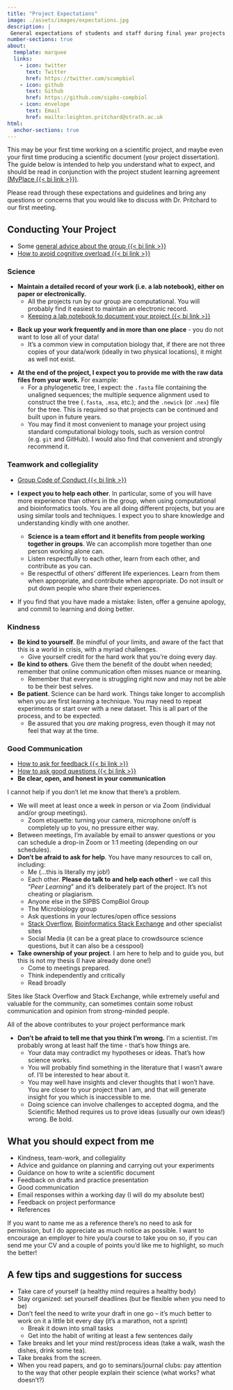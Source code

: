 ```yaml
---
title: "Project Expectations"
image: ./assets/images/expectations.jpg
description: |
 General expectations of students and staff during final year projects
number-sections: true
about:
  template: marquee
  links:
    - icon: twitter
      text: Twitter
      href: https://twitter.com/scompbiol
    - icon: github
      text: Github
      href: https://github.com/sipbs-compbiol
    - icon: envelope
      text: Email
      href: mailto:leighton.pritchard@strath.ac.uk
html:
  anchor-sections: true
---
```


This may be your first time working on a scientific project, and maybe even your first time producing a scientific document (your project dissertation). The guide below is intended to help you understand what to expect, and should be read in conjunction with the project student learning agreement [(MyPlace {{< bi link >}})]({{< var myplace.guidelines >}}).

::: {.callout-note}
Please read through these expectations and guidelines and bring any questions or concerns that you would like to discuss with Dr. Pritchard to our first meeting.
:::

## Conducting Your Project

- Some [general advice about the group {{< bi link >}}](https://sipbs-compbiol.github.io/student/so_youre_a_project_student/)
- [How to avoid cognitive overload {{< bi link >}}](https://sipbs-compbiol.github.io/student/avoid-cognitive-overload/)


### Science

- **Maintain a detailed record of your work (i.e. a lab notebook), either on paper or electronically.**
  - All the projects run by our group are computational. You will probably find it easiest to maintain an electronic record.
  - [Keeping a lab notebook to document your project {{< bi link >}}](https://sipbs-compbiol.github.io/BM432/notebooks/03-04-keeping_a_lab_notebook.html)

::: {.callout-important}
- **Back up your work frequently and in more than one place** - you do not want to lose all of your data!
  - It's a common view in computation biology that, if there are not three copies of your data/work (ideally in two physical locations), it might as well not exist.
:::
  
- **At the end of the project, I expect you to provide me with the raw data files from your work.** For example:
  - For a phylogenetic tree, I expect: the `.fasta` file containing the unaligned sequences; the multiple sequence alignment used to construct the tree (`.fasta`, `.msa`, etc.); and the `.newick` (or `.nex`) file for the tree. This is required so that projects can be continued and built upon in future years.
  - You may find it most convenient to manage your project using standard computational biology tools, such as version control (e.g. `git` and GitHub). I would also find that convenient and strongly recommend it.

### Teamwork and collegiality

- [Group Code of Conduct {{< bi link >}}](https://sipbs-compbiol.github.io/group/code_of_conduct)

- **I expect you to help each other**. In particular, some of you will have more experience than others in the group, when using computational and bioinformatics tools. You are all doing different projects, but you are using similar tools and techniques. I expect you to share knowledge and understanding kindly with one another.
  - **Science is a team effort and it benefits from people working together in groups**. We can accomplish more together than one person working alone can. 
  - Listen respectfully to each other, learn from each other, and contribute as you can.
  - Be respectful of others' different life experiences. Learn from them when appropriate, and contribute when appropriate. Do not insult or put down people who share their experiences. 
- If you find that you have made a mistake: listen, offer a genuine apology, and commit to learning and doing better.

### Kindness

- **Be kind to yourself**. Be mindful of your limits, and aware of the fact that this is a world in crisis, with a myriad challenges.
  - Give yourself credit for the hard work that you're doing every day.
- **Be kind to others**. Give them the benefit of the doubt when needed; remember that online communication often misses nuance or meaning.
  - Remember that everyone is struggling right now and may not be able to be their best selves.
- **Be patient**. Science can be hard work. Things take longer to accomplish when you are first learning a technique. You may need to repeat experiments or start over with a new dataset. This is all part of the process, and to be expected.
  - Be assured that you _are_ making progress, even though it may not feel that way at the time.

### Good Communication

- [How to ask for feedback {{< bi link >}}](https://sipbs-compbiol.github.io/student/getting-good-feedback/)
- [How to ask good questions {{< bi link >}}](https://sipbs-compbiol.github.io/student/asking-good-questions/)
- **Be clear, open, and honest in your communication**

::: {.callout-caution}
I cannot help if you don't let me know that there's a problem.
:::

- We will meet at least once a week in person or via Zoom (individual and/or group meetings).
  - Zoom etiquette: turning your camera, microphone on/off is completely up to you, no pressure either way.
- Between meetings, I'm available by email to answer questions or you can schedule a drop-in Zoom or 1:1 meeting (depending on our schedules).
- **Don't be afraid to ask for help**. You have many resources to call on, including:
  - Me (...this is literally my job!)
  - Each other. **Please do talk to and help each other!** - we call this "_Peer Learning_" and it's deliberately part of the project. It's not cheating or plagiarism.
  - Anyone else in the SIPBS CompBiol Group
  - The Microbiology group
  - Ask questions in your lectures/open office sessions
  - [Stack Overflow](https://stackoverflow.com/), [Bioinformatics Stack Exchange](https://bioinformatics.stackexchange.com/) and other specialist sites
  - Social Media (it can be a great place to crowdsource science questions, but it can also be a cesspool)
- **Take ownership of your project**. I am here to help and to guide you, but this is not my thesis (I have already done one!)
  - Come to meetings prepared.
  - Think independently and critically
  - Read broadly 

::: {.callout-caution}
Sites like Stack Overflow and Stack Exchange, while extremely useful and valuable for the community, can sometimes contain some robust communication and opinion from strong-minded people.
:::

::: {.callout-note}
All of the above contributes to your project performance mark
:::

- **Don't be afraid to tell me that you think I'm wrong.** I'm a scientist. I'm probably wrong at least half the time - that's how things are.
  - Your data may contradict my hypotheses or ideas. That's how science works.
  - You will probably find something in the literature that I wasn't aware of. I'll be interested to hear about it.
  - You may well have insights and clever thoughts that I won't have. You are closer to your project than I am, and that will generate insight for you which is inaccessible to me.
  - Doing science can involve challenges to accepted dogma, and the Scientific Method requires us to prove ideas (usually our own ideas!) wrong. Be bold.

## What you should expect from me

- Kindness, team-work, and collegiality
- Advice and guidance on planning and carrying out your experiments
- Guidance on how to write a scientific document
- Feedback on drafts and practice presentation
- Good communication
- Email responses within a working day (I will do my absolute best)
- Feedback on project performance
- References
  
::: {.callout-note}
If you want to name me as a reference there's no need to ask for permission, but I do appreciate as much notice as possible. I want to encourage an employer to hire you/a course to take you on so, if you can send me your CV and a couple of points you'd like me to highlight, so much the better!
:::

::: {.callout-tip}
## A few tips and suggestions for success

- Take care of yourself (a healthy mind requires a healthy body)
- Stay organized: set yourself deadlines (but be flexible when you need to be)
- Don't feel the need to write your draft in one go -- it's much better to work on it a little bit every day (it's a marathon, not a sprint)
  - Break it down into small tasks
  - Get into the habit of writing at least a few sentences daily
- Take breaks and let your mind rest/process ideas (take a walk, wash the dishes, drink some tea).
- Take breaks from the screen.
- When you read papers, and go to seminars/journal clubs: pay attention to the way that other people explain their science (what works? what doesn't?)
:::